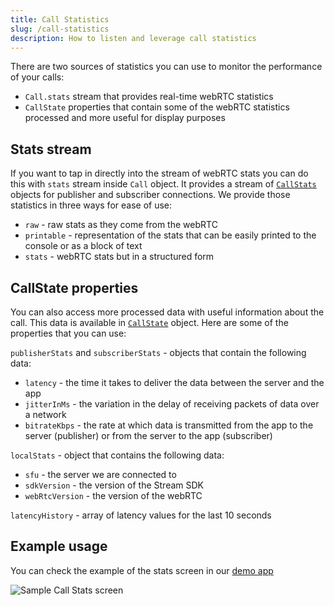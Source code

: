 ```yaml
---
title: Call Statistics
slug: /call-statistics
description: How to listen and leverage call statistics
---
```


There are two sources of statistics you can use to monitor the performance of your calls:
- `Call.stats` stream that provides real-time webRTC statistics
- `CallState` properties that contain some of the webRTC statistics processed and more useful for display purposes

## Stats stream

If you want to tap in directly into the stream of webRTC stats you can do this with `stats` stream inside `Call` object. It provides a stream of [`CallStats`](https://github.com/GetStream/stream-video-flutter/blob/main/packages/stream_video/lib/src/models/call_stats.dart) objects for publisher and subscriber connections.
We provide those statistics in three ways for ease of use:

* `raw` - raw stats as they come from the webRTC
* `printable` - representation of the stats that can be easily printed to the console or as a block of text
* `stats` - webRTC stats but in a structured form

## CallState properties

You can also access more processed data with useful information about the call. This data is available in [`CallState`](https://github.com/GetStream/stream-video-flutter/blob/main/packages/stream_video/lib/src/call_state.dart) object. Here are some of the properties that you can use:

`publisherStats` and `subscriberStats` - objects that contain the following data:
* `latency` - the time it takes to deliver the data between the server and the app
* `jitterInMs` -  the variation in the delay of receiving packets of data over a network
* `bitrateKbps` - the rate at which data is transmitted from the app to the server (publisher) or from the server to the app (subscriber)

`localStats` - object that contains the following data:
* `sfu` - the server we are connected to
* `sdkVersion` - the version of the Stream SDK
* `webRtcVersion` - the version of the webRTC

`latencyHistory` - array of latency values for the last 10 seconds

## Example usage

You can check the example of the stats screen in our [demo app](https://github.com/GetStream/stream-video-flutter/blob/main/dogfooding/lib/screens/call_stats_screen.dart)

![Sample Call Stats screen](../assets/core_concepts/stats_screen.jpeg)

